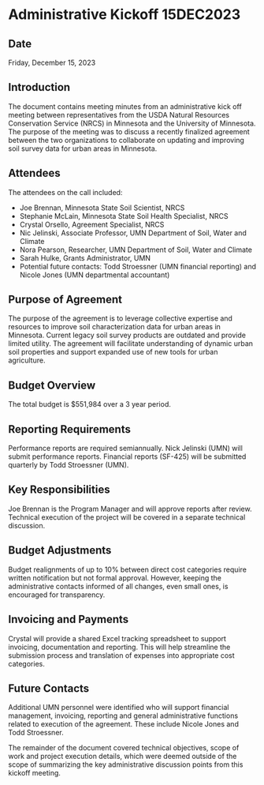 # Administrative Kickoff 15DEC2023

## Date
Friday, December 15, 2023

## Introduction

The document contains meeting minutes from an administrative kick off meeting between representatives from the USDA Natural Resources Conservation Service (NRCS) in Minnesota and the University of Minnesota. The purpose of the meeting was to discuss a recently finalized agreement between the two organizations to collaborate on updating and improving soil survey data for urban areas in Minnesota.

## Attendees

The attendees on the call included:

-   Joe Brennan, Minnesota State Soil Scientist, NRCS
-   Stephanie McLain, Minnesota State Soil Health Specialist, NRCS\
-   Crystal Orsello, Agreement Specialist, NRCS
-   Nic Jelinski, Associate Professor, UMN Department of Soil, Water and Climate
-   Nora Pearson, Researcher, UMN Department of Soil, Water and Climate
-   Sarah Hulke, Grants Administrator, UMN
-   Potential future contacts: Todd Stroessner (UMN financial reporting) and Nicole Jones (UMN departmental accountant)

## Purpose of Agreement

The purpose of the agreement is to leverage collective expertise and resources to improve soil characterization data for urban areas in Minnesota. Current legacy soil survey products are outdated and provide limited utility. The agreement will facilitate understanding of dynamic urban soil properties and support expanded use of new tools for urban agriculture.

## Budget Overview

The total budget is \$551,984 over a 3 year period.

## Reporting Requirements

Performance reports are required semiannually. Nick Jelinski (UMN) will submit performance reports. Financial reports (SF-425) will be submitted quarterly by Todd Stroessner (UMN).

## Key Responsibilities

Joe Brennan is the Program Manager and will approve reports after review. Technical execution of the project will be covered in a separate technical discussion.

## Budget Adjustments

Budget realignments of up to 10% between direct cost categories require written notification but not formal approval. However, keeping the administrative contacts informed of all changes, even small ones, is encouraged for transparency.

## Invoicing and Payments

Crystal will provide a shared Excel tracking spreadsheet to support invoicing, documentation and reporting. This will help streamline the submission process and translation of expenses into appropriate cost categories.

## Future Contacts

Additional UMN personnel were identified who will support financial management, invoicing, reporting and general administrative functions related to execution of the agreement. These include Nicole Jones and Todd Stroessner.

The remainder of the document covered technical objectives, scope of work and project execution details, which were deemed outside of the scope of summarizing the key administrative discussion points from this kickoff meeting.
